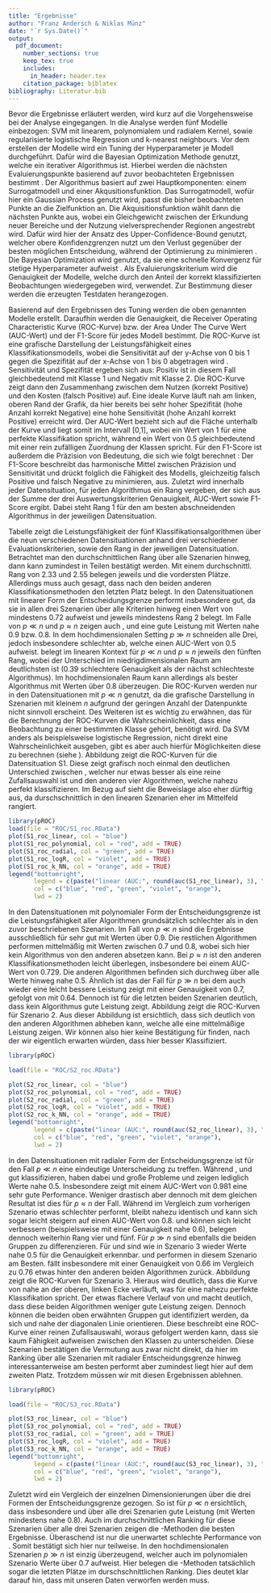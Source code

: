 ```yaml
---
title: "Ergebnisse"
author: "Franz Andersch & Niklas Münz"
date: "`r Sys.Date()`"
output: 
  pdf_document:
    number_sections: true
    keep_tex: true
    includes:
      in_header: header.tex
    citation_package: biblatex
bibliography: Literatur.bib
---
```

\subsection{Vorgehensweise bei der Analyse}
Bevor die Ergebnisse erläutert werden, wird kurz auf die Vorgehensweise bei der Analyse eingegangen. In die Analyse werden fünf Modelle einbezogen: SVM mit linearem, polynomialem und radialem Kernel, sowie regularisierte logistische Regression und k-nearest neighbours.\newline
Vor dem erstellen der Modelle wird ein Tuning der Hyperparameter je Modell durchgeführt. Dafür wird die Bayesian Optimization Methode genutzt, welche ein iterativer Algorithmus ist. Hierbei werden die nächsten Evaluierungspunkte basierend auf zuvor beobachteten Ergebnissen bestimmt \parencite{yangHyperparameterOptimizationMachine2020}. Der Algorithmus basiert auf zwei Hauptkomponenten: einem Surrogatmodell und einer Akqusitionsfunktion. Das Surrogatmodell, wofür hier ein Gaussian Process genutzt wird, passt die bisher beobachteten Punkte an die Zielfunktion an. Die Akquisitionsfunktion wählt dann die nächsten Punkte aus, wobei ein Gleichgewicht zwischen der Erkundung neuer Bereiche und der Nutzung vielversprechender Regionen angestrebt wird. Dafür wird hier der Ansatz des Upper-Confidence-Bound genutzt, welcher obere Konfidenzgrenzen nutzt um den Verlust gegenüber der besten möglichen Entscheidung, während der Optimierung zu minimieren \parencite{snoekPracticalBayesianOptimization2012}.
\begin{align}
a_{UCB}(\mathbf{x};~\left\{\mathbf{x}_n,y_n\right\},\theta) = \mu(\mathbf{x};~\left\{\mathbf{x}_n,y_n\right\},\theta) + k \sigma(\mathbf{x};~\left\{\mathbf{x}_n,y_n\right\},\theta)
\end{align}
Die Bayesian Optimization wird genutzt, da sie eine schnelle Konvergenz für stetige Hyperparameter aufweist \parencite{yangHyperparameterOptimizationMachine2020}. Als Evaluierungskriterium wird die Genauigkeit der Modelle, welche durch den Anteil der korrekt klassifizierten Beobachtungen wiedergegeben wird, verwendet. Zur Bestimmung dieser werden die erzeugten Testdaten herangezogen.

Basierend auf den Ergebnissen des Tuning werden die oben genannten Modelle erstellt. Daraufhin werden die Genauigkeit, die Receiver Operating Characteristic Kurve (ROC-Kurve) bzw. der Area Under The Curve Wert (AUC-Wert) und der F1-Score für jedes Modell bestimmt.\newline
Die ROC-Kurve ist eine grafische Darstellung der Leistungsfähigkeit eines Klassifikationsmodells, wobei die Sensitivität auf der y-Achse von 0 bis 1 gegen die Spezifität auf der x-Achse von 1 bis 0 abgetragen wird \parencite{fawcettIntroductionROCAnalysis2006}. Sensitivität und Spezifität ergeben sich aus:
\begin{align}
Sensitivität=\frac{korrekt~Positiv}{korrekt~Positiv~+~falsch~Negativ}
\end{align}
\begin{align}
Spezifität=\frac{korrekt~Negativ}{falsch~Positiv~+~korrekt~Negativ}
\end{align}
Positiv ist in diesem Fall gleichbedeutend mit Klasse 1 und Negativ mit Klasse 2. Die ROC-Kurve zeigt dann den Zusammenhang zwischen dem Nutzen (korrekt Positive) und den Kosten (falsch Positive) auf. Eine ideale Kurve läuft nah am linken, oberen Rand der Grafik, da hier bereits bei sehr hoher Spezifität (hohe Anzahl korrekt Negative) eine hohe Sensitivität (hohe Anzahl korrekt Positive) erreicht wird.  Der AUC-Wert bezieht sich auf die Fläche unterhalb der Kurve und liegt somit im Intervall [0,1], wobei ein Wert von 1 für eine perfekte Klassifikation spricht, während ein Wert von 0.5 gleichbedeutend mit einer rein zufälligen Zuordnung der Klassen spricht.\newline
Für den F1-Score ist außerdem die Präzision von Bedeutung, die sich wie folgt berechnet \parencite{fawcettIntroductionROCAnalysis2006}:
\begin{align}
Präzision=\frac{korrekt~Positiv}{korrekt~Positiv~+~falsch~Positiv}
\end{align}
Der F1-Score beschreibt das harmonische Mittel zwischen Präzision und Sensitivität und drückt folglich die Fähigkeit des Modells, gleichzeitig falsch Positive und falsch Negative zu minimieren, aus.
\begin{align}
F1\text{-}Score=\frac{2}{1/Präzision~+~1/Sensitivität}
\end{align}\newline
Zuletzt wird innerhalb jeder Datensituation, für jeden Algorithmus ein Rang vergeben, der sich aus der Summe der drei Auswertungskriterien Genauigkeit, AUC-Wert sowie F1-Score ergibt. Dabei steht Rang 1 für den am besten abschneidenden Algorithmus in der jeweiligen Datensituation.

\subsection{Darstellung der Ergebnisse}
Tabelle \ref{tab:TabVergleich} zeigt die Leistungsfähigkeit der fünf Klassifikationsalgorithmen über die neun verschiedenen Datensituationen anhand drei verschiedener Evaluationskriterien, sowie den Rang in der jeweiligen Datensituation.\newline
Betrachtet man den durchschnittlichen Rang über alle Szenarien hinweg, dann kann \textbf{H1} zumindest in Teilen bestätigt werden. Mit einem durchschnittl. Rang von 2.33 und 2.55 belegen jeweils \textit{SVM-P} und \textit{SVM-R} die vordersten Plätze. Allerdings muss auch gesagt, dass \textit{SVM-L} nach den beiden anderen Klassifikationsmethoden den letzten Platz belegt.
\afterpage{
\clearpage
\begin{landscape}

```r
library(gridExtra)
library(knitr)
library(xtable)

load(file = "Tabellen/Tabellen_S1_S4_S7.RData")
load(file = "Tabellen/Tabellen_S2_S5_S8.RData")
load(file = "Tabellen/Tabellen_S3_S6_S9.RData")

cat(
  "\\begin{table}[h]",
  "\\centering",
  "\\begin{tabular}{|c|c|c|c|}",
  "\\hline\n",
  "& \\textbf{linear} & \\textbf{polynomial} & \\textbf{radial} \\\\",
  "\\hline",
  # p << n
  "\\multirow{5}{*}{\\textbf{$p \\ll n$}} & ",
  kable(S1_Tabelle, format = "latex", booktabs = TRUE, linesep = "", row.names = TRUE), " & ",
  kable(S2_Tabelle, format = "latex", booktabs = TRUE, linesep = "", row.names = TRUE), " & ",
  kable(S3_Tabelle, format = "latex", booktabs = TRUE, linesep = "", row.names = TRUE), " \\\\",
  "\\hline",
  # p = n
  "\\multirow{5}{*}{\\textbf{$p \\approx n$}} & ",
  kable(S4_Tabelle, format = "latex", booktabs = TRUE, linesep = "", row.names = TRUE), " & ",
  kable(S5_Tabelle, format = "latex", booktabs = TRUE, linesep = "", row.names = TRUE), " & ",
  kable(S6_Tabelle, format = "latex", booktabs = TRUE, linesep = "", row.names = TRUE), " \\\\",
  "\\hline",
  # p >> n
  "\\multirow{5}{*}{\\textbf{$p \\gg n$}} & ",
  kable(S7_Tabelle, format = "latex", booktabs = TRUE, linesep = "", row.names = TRUE), " & ",
  kable(S8_Tabelle, format = "latex", booktabs = TRUE, linesep = "", row.names = TRUE), " & ",
  kable(S9_Tabelle, format = "latex", booktabs = TRUE, linesep = "", row.names = TRUE), " \\\\",
  "\\hline",
  "\\end{tabular}",
  "\\caption{Vergleich der Modelle}",
  "\\label{tab:TabVergleich}",
  "\\end{table}"
)

```

\end{landscape}
\clearpage
}
\newline In den Datensituationen mit linearer Form der Entscheidungsgrenze performt insbesondere \textit{logR} gut, da sie in allen drei Szenarien über alle Kriterien hinweg einen Wert von mindestens 0.72 aufweist und jeweils mindestens Rang 2 belegt. Im Falle von $p \ll n$ und $p \approx n$ zeigen auch \textit{SVM-L}, \textit{SVM-P} und \textit{SVM-R} eine gute Leistung mit Werten nahe 0.9 bzw. 0.8. In dem hochdimensionalen Setting $p \gg n$ schneiden alle Drei, jedoch insbesondere \textit{SVM-R} schlechter ab, welche einen AUC-Wert von 0.5 aufweist. \textit{K-NN} belegt im linearen Kontext für $p \ll n$ und $p \approx n$ jeweils den fünften Rang, wobei der Unterschied im niedrigdimensionalen Raum am deutlichsten ist (0.39 schlechtere Genauigkeit als der nächst schlechteste Algorithmus). Im hochdimensionalen Raum kann \textit{K-NN} allerdings als bester Algorithmus mit Werten über 0.8 überzeugen.\newline
Die ROC-Kurven werden nur in den Datensituationen mit $p \ll n$ genutzt, da die grafische Darstellung in Szenarien mit kleinem $n$ aufgrund der geringen Anzahl der Datenpunkte nicht sinnvoll erscheint. Des Weiteren ist es wichtig zu erwähnen, das für die Berechnung der ROC-Kurven die Wahrscheinlichkeit, dass eine Beobachtung zu einer bestimmten Klasse gehört, benötigt wird. Da SVM anders als beispielsweise logistische Regression, nicht direkt eine Wahrscheinlichkeit ausgeben, gibt es aber auch hierfür Möglichkeiten diese zu berechnen (siehe \cite{plattProbabilisticOutputsSupport2000}).\newline
Abbildung \ref{fig:S1ROC} zeigt die ROC-Kurven für die Datensituation S1. Diese zeigt grafisch noch einmal den deutlichen Unterschied zwischen \textit{K-NN}, welcher nur etwas besser als eine reine Zufallsauswahl ist und den anderen vier Algorithmen, welche nahezu perfekt klassifizieren. Im Bezug auf \textbf{H2} sieht die Beweislage also eher dürftig aus, da \textit{SVM-L} durschschnittlich in den linearen Szenarien eher im Mittelfeld rangiert.

```r
library(pROC)
load(file = "ROC/S1_roc.RData")
plot(S1_roc_linear, col = "blue")
plot(S1_roc_polynomial, col = "red", add = TRUE)
plot(S1_roc_radial, col = "green", add = TRUE)
plot(S1_roc_logR, col = "violet", add = TRUE)
plot(S1_roc_k_NN, col = "orange", add = TRUE)
legend("bottomright",
       legend = c(paste("linear (AUC:", round(auc(S1_roc_linear), 3), ")"), paste("polynomial (AUC:", round(auc(S1_roc_polynomial), 3), ")"), paste("radial (AUC:", round(auc(S1_roc_radial),3 ), ")"), paste("logR (AUC:", round(auc(S1_roc_logR), 3), ")"), paste("k_NN (AUC:", round(auc(S1_roc_k_NN), 3), ")")),
       col = c("blue", "red", "green", "violet", "orange"),
       lwd = 2)
```

In den Datensituationen mit polynomialer Form der Entscheidungsgrenze ist die Leistungsfähigkeit aller Algorithmen grundsätzlich schlechter als in den zuvor beschriebenen Szenarien. Im Fall von $p \ll n$ sind die Ergebnisse ausschließlich für \textit{SVM-R} sehr gut mit Werten über 0.9. Die restlichen Algorithmen performen mittelmäßig mit Werten zwischen 0.7 und 0.8, wobei sich hier kein Algorithmus von den anderen absetzen kann. Bei $p \approx n$ ist \textit{K-NN} den anderen Klassifikationsmethoden leicht überlegen, insbesondere bei einem AUC-Wert von 0.729. Die anderen Algorithmen befinden sich durchweg über alle Werte hinweg nahe 0.5. Ähnlich ist das der Fall für $p \gg n$ bei dem auch wieder \textit{K-NN} eine leicht bessere Leistung zeigt mit einer Genauigkeit von 0.7, gefolgt von \textit{LogR} mit 0.64. Dennoch ist für die letzten beiden Szenarien deutlich, dass kein Algorithmus gute Leistung zeigt.\newline
Abbildung \ref{fig:S2ROC} zeigt die ROC-Kurven für Szenario 2. Aus dieser Abbildung ist ersichtlich, dass sich \textit{SVM-R} deutlich von den anderen Algorithmen abheben kann, welche alle eine mittelmäßige Leistung zeigen. Wir können also hier keine Bestätigung für \textbf{H2} finden, nach der wir eigentlich erwarten würden, dass \textit{SVM-P} hier besser Klassifiziert. 

```r
library(pROC)

load(file = "ROC/S2_roc.RData")

plot(S2_roc_linear, col = "blue")
plot(S2_roc_polynomial, col = "red", add = TRUE)
plot(S2_roc_radial, col = "green", add = TRUE)
plot(S2_roc_logR, col = "violet", add = TRUE)
plot(S2_roc_k_NN, col = "orange", add = TRUE)
legend("bottomright",
       legend = c(paste("linear (AUC:", round(auc(S2_roc_linear), 3), ")"), paste("polynomial (AUC:", round(auc(S2_roc_polynomial), 3), ")"), paste("radial (AUC:", round(auc(S2_roc_radial), 3), ")"), paste("logR (AUC:", round(auc(S2_roc_logR), 3), ")"), paste("k_NN (AUC:", round(auc(S2_roc_k_NN), 3), ")")),
       col = c("blue", "red", "green", "violet", "orange"),
       lwd = 2)
```

In den Datensituationen mit radialer Form der Entscheidungsgrenze ist für den Fall $p \ll n$ eine eindeutige Unterscheidung zu treffen. Während \textit{SVM-P}, \textit{SVM-R} und \textit{K-NN} gut klassifizieren, haben dabei \textit{SVM-L} und \textit{LogR} große Probleme und zeigen lediglich Werte nahe 0.5. Insbesondere \textit{SVM-P} zeigt mit einem AUC-Wert von 0.981 eine sehr gute Performance. Weniger drastisch aber dennoch mit dem gleichen Resultat ist dies für $p \approx n$ der Fall. Während \textit{SVM-P} im Vergleich zum vorherigen Szenario etwas schlechter performt, bleibt \textit{SVM-R} nahezu identisch und \textit{K-NN} kann sich sogar leicht steigern auf einen AUC-Wert von 0.8. \textit{SVM-L} und \textit{LogR} können sich leicht verbessern (beispielsweise mit einer Genauigkeit nahe 0.6), belegen dennoch weiterhin Rang vier und fünf. Für $p \gg n$ sind ebenfalls die beiden Gruppen zu differenzieren. Für \textit{SVM-L} und \textit{LogR} sind wie in Szenario 3 wieder Werte nahe 0.5 für die Genauigkeit erkennbar. \textit{SVM-P} und \textit{K-NN} performen in diesem Szenario am Besten. \textit{SVM-R} fällt insbesondere mit einer Genauigkeit von 0.66 im Vergleich zu 0.76 etwas hinter den anderen beiden Algorithmen zurück.\newline
Abbildung \ref{fig:S3ROC} zeigt die ROC-Kurven für Szenario 3. Hieraus wird deutlich, dass die Kurve von \textit{SVM-P} nahe an der oberen, linken Ecke verläuft, was für eine nahezu perfekte Klassifikation spricht. Der etwas flachere Verlauf von \textit{SVM-R} und \textit{K-NN} macht deutlich, dass diese beiden Algorithmen weniger gute Leistung zeigen. Dennoch können die beiden oben erwähnten Gruppen gut identifiziert werden, da sich \textit{SVM-L} und \textit{LogR} nahe der diagonalen Linie orientieren. Diese beschreibt eine ROC-Kurve einer reinen Zufallsauswahl, woraus gefolgert werden kann, dass sie kaum Fähigkeit aufweisen zwischen den Klassen zu unterscheiden. Diese Szenarien bestätigen die Vermutung aus \textbf{H2} zwar nicht direkt, da hier im Ranking über alle Szenarien mit radialer Entscheidungsgrenze hinweg interessanterweise \textit{SVM-P} am besten performt aber zumindest liegt hier \textit{SVM-R} auf dem zweiten Platz. Trotzdem müssen wir mit diesen Ergebnissen \textbf{H2} ablehnen.

```r
library(pROC)

load(file = "ROC/S3_roc.RData")

plot(S3_roc_linear, col = "blue")
plot(S3_roc_polynomial, col = "red", add = TRUE)
plot(S3_roc_radial, col = "green", add = TRUE)
plot(S3_roc_logR, col = "violet", add = TRUE)
plot(S3_roc_k_NN, col = "orange", add = TRUE)
legend("bottomright",
       legend = c(paste("linear (AUC:", round(auc(S3_roc_linear), 3), ")"), paste("polynomial (AUC:", round(auc(S3_roc_polynomial), 3), ")"), paste("radial (AUC:", round(auc(S3_roc_radial), 3), ")"), paste("logR (AUC:", round(auc(S3_roc_logR), 3), ")"), paste("k_NN (AUC:", round(auc(S3_roc_k_NN), 3), ")")),
       col = c("blue", "red", "green", "violet", "orange"),
       lwd = 2)
```

\begin{figure}[htb]
\begin{minipage}{0.48\linewidth}
\centering
\includegraphics{Ergebnisse_files/figure-latex/S1ROC-1.pdf}
\caption{ROC-Kurven Szenario 1}
\label{fig:S1ROC}
\end{minipage}
\hfill
\begin{minipage}{0.48\linewidth}
\centering
\includegraphics{Ergebnisse_files/figure-latex/S2ROC-1.pdf}
\caption{ROC-Kurven Szenario 2}
\label{fig:S2ROC}
\end{minipage}
\vspace*{0.5cm}\newline
\begin{minipage}{\linewidth}
\centering
\includegraphics[width=0.48\linewidth]{Ergebnisse_files/figure-latex/S3ROC-1.pdf}
\caption{ROC-Kurven Szenario 3}
\label{fig:S3ROC}
\end{minipage}
\end{figure}

Zuletzt wird ein Vergleich der einzelnen Dimensionierungen über die drei Formen der Entscheidungsgrenze gezogen. So ist für $p \ll n$ ersichtlich, dass insbesondere \textit{SVM-P} und \textit{SVM-R} über alle drei Szenarien gute Leistung (mit Werten mindestens nahe 0.8). Auch im durchschnittlichen Ranking für diese Szenarien  über alle drei Szenarien zeigen die \textit{SVM}-Methoden die besten Ergebnisse. Überaschend ist nur die unerwartet schlechte Performance von \textit{K-NN}. Somit bestätigt sich \textbf{H3} hier nur teilweise. In den hochdimensionalen Szenarien $p \gg n$ ist einzig \textit{K-NN} überzeugend, welcher auch im polynomialen Szenario Werte über 0.7 aufweist. Hier belegen die \textit{SVM}-Methoden tatsächlich sogar die letzten Plätze im durschschnittlichen Ranking. Dies deutet klar darauf hin, dass \textbf{H4} mit unseren Daten verworfen werden muss.

